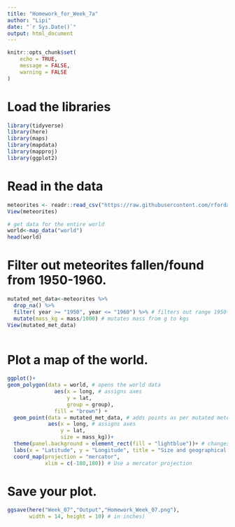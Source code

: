 ```yaml
---
title: "Homework_for_Week_7a"
author: "Lipi"
date: "`r Sys.Date()`"
output: html_document
---
```


```r
knitr::opts_chunk$set(
	echo = TRUE,
	message = FALSE,
	warning = FALSE
)
```

# Load the libraries

```r
library(tidyverse)
library(here)
library(maps)
library(mapdata)
library(mapproj)
library(ggplot2)
```

# Read in the data

```r
meteorites <- readr::read_csv("https://raw.githubusercontent.com/rfordatascience/tidytuesday/master/data/2019/2019-06-11/meteorites.csv")
View(meteorites)

# get data for the entire world
world<-map_data("world")
head(world)

```

# Filter out meteorites fallen/found from 1950-1960.

```r
mutated_met_data<-meteorites %>%
  drop_na() %>%
  filter( year >= "1950", year <= "1960") %>% # filters out range 1950-1960
  mutate(mass_kg = mass/1000) # mutates mass from g to kgs
View(mutated_met_data)
  
```

# Plot a map of the world.

```r
ggplot()+
geom_polygon(data = world, # opens the world data
               aes(x = long, # assigns axes
                   y = lat,
                   group = group), 
               fill = "brown") +
  geom_point(data = mutated_met_data, # adds points as per mutated meteorites data
             aes(x = long, # assigns axes 
                 y = lat, 
                 size = mass_kg))+ 
  theme(panel.background = element_rect(fill = "lightblue"))+ # changes background to lightblue for water
  labs(x = "Latitude", y = "Longitude", title = "Size and geographical distribution of meteorites fallen in between 1950-1960", size = "Mass (Kg)")+ # adds labels to axes and title
  coord_map(projection = "mercator",
            xlim = c(-180,180)) # Use a mercator projection

```

# Save your plot.
```r
ggsave(here("Week_07","Output","Homework_Week_07.png"),
       width = 14, height = 10) # in inches)
```

